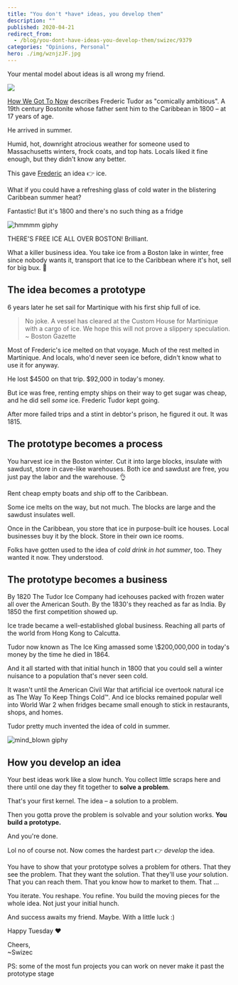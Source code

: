 ```yaml
---
title: "You don't *have* ideas, you develop them"
description: ""
published: 2020-04-21
redirect_from:
  - /blog/you-dont-have-ideas-you-develop-them/swizec/9379
categories: "Opinions, Personal"
hero: ./img/wznjzJF.jpg
---
```


Your mental model about ideas is all wrong my friend.

![](./img/wznjzJF.jpg)

[How We Got To Now](https://en.wikipedia.org/wiki/How_We_Got_to_Now) describes Frederic Tudor as "comically ambitious". A 19th century Bostonite whose father sent him to the Caribbean in 1800 – at 17 years of age.

He arrived in summer.

Humid, hot, downright atrocious weather for someone used to Massachusetts winters, frock coats, and top hats. Locals liked it fine enough, but they didn't know any better.

This gave [Frederic](https://en.wikipedia.org/wiki/Frederic_Tudor) an idea 👉 ice.

What if you could have a refreshing glass of cold water in the blistering Caribbean summer heat?

Fantastic! But it's 1800 and there's no such thing as a fridge

![hmmmm giphy](./img/media-M8zyT2iyC7tH2dA0it-giphy.gif)

THERE'S FREE ICE ALL OVER BOSTON! Brilliant.

What a killer business idea. You take ice from a Boston lake in winter, free since nobody wants it, transport that ice to the Caribbean where it's hot, sell for big bux. 🤑

## The idea becomes a prototype

6 years later he set sail for Martinique with his first ship full of ice.

> No joke. A vessel has cleared at the Custom House for Martinique with a cargo of ice. We hope this will not prove a slippery speculation. ~ Boston Gazette

Most of Frederic's ice melted on that voyage. Much of the rest melted in Martinique. And locals, who'd never seen ice before, didn't know what to use it for anyway.

He lost $4500 on that trip. $92,000 in today's money.

But ice was free, renting empty ships on their way to get sugar was cheap, and he did sell _some_ ice. Frederic Tudor kept going.

After more failed trips and a stint in debtor's prison, he figured it out. It was 1815.

## The prototype becomes a process

You harvest ice in the Boston winter. Cut it into large blocks, insulate with sawdust, store in cave-like warehouses. Both ice and sawdust are free, you just pay the labor and the warehouse. 👌

Rent cheap empty boats and ship off to the Caribbean.

Some ice melts on the way, but not much. The blocks are large and the sawdust insulates well.

Once in the Caribbean, you store that ice in purpose-built ice houses. Local businesses buy it by the block. Store in their own ice rooms.

Folks have gotten used to the idea of _cold drink in hot summer_, too. They wanted it now. They understood.

## The prototype becomes a business

By 1820 The Tudor Ice Company had icehouses packed with frozen water all over the American South. By the 1830's they reached as far as India. By 1850 the first competition showed up.

Ice trade became a well-established global business. Reaching all parts of the world from Hong Kong to Calcutta.

Tudor now known as The Ice King amassed some \\\$200,000,000 in today's money by the time he died in 1864.

And it all started with that initial hunch in 1800 that you could sell a winter nuisance to a population that's never seen cold.

It wasn't until the American Civil War that artificial ice overtook natural ice as The Way To Keep Things Cold™. And ice blocks remained popular well into World War 2 when fridges became small enough to stick in restaurants, shops, and homes.

Tudor pretty much invented the idea of cold in summer.

![mind_blown giphy](./img/media-5aLrlDiJPMPFS-giphy.gif)

## How you develop an idea

Your best ideas work like a slow hunch. You collect little scraps here and there until one day they fit together to **solve a problem**.

That's your first kernel. The idea – a solution to a problem.

Then you gotta prove the problem is solvable and your solution works. **You build a prototype.**

And you're done.

Lol no of course not. Now comes the hardest part 👉 _develop_ the idea.

You have to show that your prototype solves a problem for others. That they see the problem. That they want the solution. That they'll use _your_ solution. That you can reach them. That you know how to market to them. That ...

You iterate. You reshape. You refine. You build the moving pieces for the whole idea. Not just your initial hunch.

And success awaits my friend. Maybe. With a little luck :)

Happy Tuesday ❤️

Cheers,  
~Swizec

PS: some of the most fun projects you can work on never make it past the prototype stage
